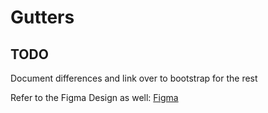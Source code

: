 
<Meta of={GuttersStories} />

# Gutters

<div className="alert alert-info">
  <h2 className="alert-heading">TODO</h2>

Document differences and link over to bootstrap for the rest

Refer to the Figma Design as well: <a href="https://www.figma.com/file/ojCcgC5Zd12eUSzq6V5m24/Foundations?node-id=0%3A1&t=6hjgJzjzxjBbh0AU-1">Figma</a>

</div>
